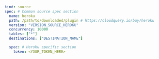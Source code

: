 ```yaml copy
kind: source
spec: # Common source spec section
  name: heroku
  path: /path/to/downloaded/plugin # https://cloudquery.io/buy/heroku
  version: "VERSION_SOURCE_HEROKU"
  concurrency: 10000
  tables: ["*"]
  destinations: ["DESTINATION_NAME"]

  spec: # Heroku specific section
    token: <YOUR_TOKEN_HERE>
```
